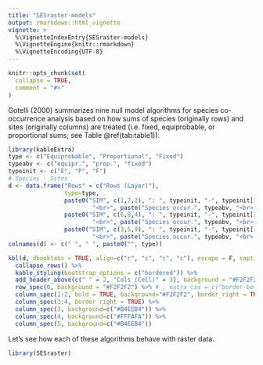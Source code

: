 ```yaml
---
title: "SESraster-models"
output: rmarkdown::html_vignette
vignette: >
  %\VignetteIndexEntry{SESraster-models}
  %\VignetteEngine{knitr::rmarkdown}
  %\VignetteEncoding{UTF-8}
---
```


```r
knitr::opts_chunk$set(
  collapse = TRUE,
  comment = "#>"
)
```

Gotelli (2000) summarizes nine null model algorithms for species co-occurrence analysis based on how sums of species (originally rows) and sites (originally columns) are treated (i.e. fixed, equiprobable, or proportional sums; see Table \@ref(tab:table1)).
  
```r
library(kableExtra)
type <- c("Equiprobable", "Proportional", "Fixed")
typeabv <- c("equipr.", "prop.", "fixed")
typeinit <- c("E", "P", "F")
# Species - Sites
d <- data.frame("Rows" = c("Rows (Layer)"),
                type=type,
                paste0("SIM", c(1,7,2), ": ", typeinit, "-", typeinit[1], 
                        "<br>", paste("Species occur.", typeabv, "<br> Site rich.", typeabv[1])) ,
                paste0("SIM", c(6,8,4), ": ", typeinit, "-", typeinit[2], 
                        "<br>", paste("Species occur.", typeabv, "<br> Site rich.", typeabv[2])) ,
                paste0("SIM", c(3,5,9), ": ", typeinit, "-", typeinit[3], 
                        "<br>", paste("Species occur.", typeabv, "<br> Site rich.", typeabv[3])) )
colnames(d) <- c(" ", " ", paste0("", type))

kbl(d, dbooktabs = TRUE, align=c("r", "c", "c", "c"), escape = F, caption = "Nine null model algorithms for species co-occurrence analysis listed in Gotelli (2000).") %>%
  collapse_rows() %>%
  kable_styling(bootstrap_options = c("bordered")) %>%
  add_header_above(c(" " = 2, "Cols (Cell)" = 3), background = "#F2F2F2") %>%
  row_spec(0, background = "#F2F2F2") %>% # , extra_css = c("border-bottom-style: none", "", "", "")
  column_spec(1:2, bold = TRUE, background="#F2F2F2", border_right = TRUE) %>%
  column_spec(3:4, border_right = TRUE) %>%
  column_spec(3, background=c("#B4EEB4")) %>%
  column_spec(4, background=c("#FFFAFA")) %>%
  column_spec(5, background=c("#B4EEB4"))

```
  
  
Let's see how each of these algorithms behave with raster data. 
  

```r
library(SESraster)
```
